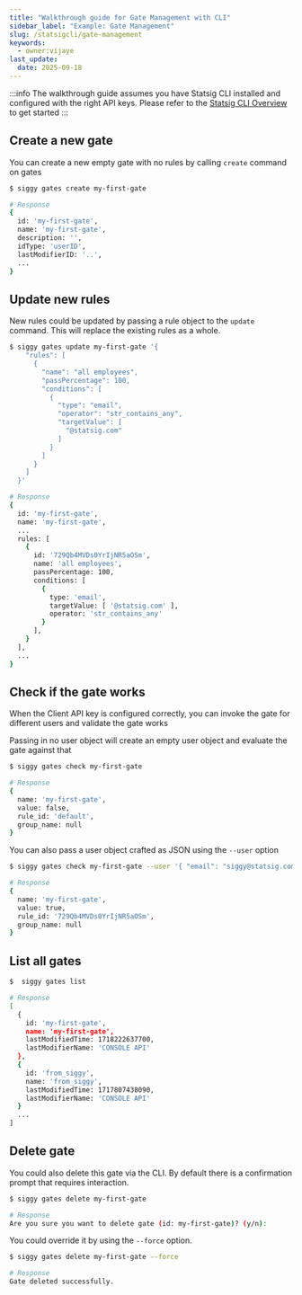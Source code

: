 ```yaml
---
title: "Walkthrough guide for Gate Management with CLI"
sidebar_label: "Example: Gate Management"
slug: /statsigcli/gate-management
keywords:
  - owner:vijaye
last_update:
  date: 2025-09-18
---
```


:::info
The walkthrough guide assumes you have Statsig CLI installed and configured with the right API keys.  Please refer to the [Statsig CLI Overview](/statsigcli) to get started
:::

## Create a new gate

You can create a new empty gate with no rules by calling `create` command on gates

``` bash
$ siggy gates create my-first-gate

# Response
{
  id: 'my-first-gate',
  name: 'my-first-gate',
  description: '',
  idType: 'userID',
  lastModifierID: '..',
  ...
}
```

## Update new rules

New rules could be updated by passing a rule object to the `update` command. This will replace the existing rules as a whole.

``` bash
$ siggy gates update my-first-gate '{
    "rules": [
      {
        "name": "all employees",
        "passPercentage": 100,
        "conditions": [
          {
            "type": "email",
            "operator": "str_contains_any",
            "targetValue": [
              "@statsig.com"
            ]
          }
        ]
      }
    ]
  }'

# Response
{
  id: 'my-first-gate',
  name: 'my-first-gate',
  ...
  rules: [
    {
      id: '729Qb4MVDs0YrIjNR5aOSm',
      name: 'all employees',
      passPercentage: 100,
      conditions: [
        {
          type: 'email',
          targetValue: [ '@statsig.com' ],
          operator: 'str_contains_any'
        }
      ],
    }
  ],
  ...
}
```

## Check if the gate works

When the Client API key is configured correctly, you can invoke the gate for different users and validate the gate works

Passing in no user object will create an empty user object and evaluate the gate against that

``` bash
$ siggy gates check my-first-gate

# Response
{
  name: 'my-first-gate',
  value: false,
  rule_id: 'default',
  group_name: null
}
```

You can also pass a user object crafted as JSON using the `--user` option

``` bash
$ siggy gates check my-first-gate --user '{ "email": "siggy@statsig.com" }'

# Response
{
  name: 'my-first-gate',
  value: true,
  rule_id: '729Qb4MVDs0YrIjNR5aOSm',
  group_name: null
}
```

## List all gates

``` bash
$  siggy gates list

# Response
[
  {
    id: 'my-first-gate',
    name: 'my-first-gate',
    lastModifiedTime: 1718222637700,
    lastModifierName: 'CONSOLE API'
  },
  {
    id: 'from_siggy',
    name: 'from_siggy',
    lastModifiedTime: 1717807438090,
    lastModifierName: 'CONSOLE API'
  }
  ...
]
```

## Delete gate

You could also delete this gate via the CLI.  By default there is a confirmation prompt that requires interaction.

``` bash
$ siggy gates delete my-first-gate

# Response
Are you sure you want to delete gate (id: my-first-gate)? (y/n): 
```

You could override it by using the `--force` option.

``` bash
$ siggy gates delete my-first-gate --force

# Response
Gate deleted successfully.
```


